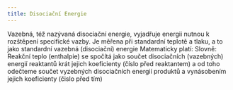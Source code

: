 ```yaml
---
title: Disociační Energie 
---
```



Vazebná, též nazývaná disociační energie, vyjadřuje energii nutnou k rozštěpení specifické vazby.
Je měřena při standardní teplotě a tlaku, a to jako standardní vazebná (disociační) energie <Latex formula="\Delta H^{0}_{D} [kJ \cdot mol^{-1}]" />
Matematicky platí: 
<Latex formula="\Delta H^0_{298} = \sum_{\Delta H^0 \space \space reakt} - \sum_{\Delta H^0_D \space \space prod}" />
Slovně: Reakční teplo (enthalpie) se spočítá jako součet disociačních (vazebných) energií reaktantů krát jejich koeficienty (číslo před reaktantem)
a od toho odečteme součet vyzebných disociačních energií produktů a vynásobením jejich koeficienty (čislo před tím)
